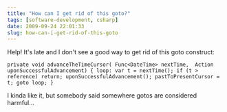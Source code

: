 ```yaml
---
title: "How can I get rid of this goto?"
tags: [software-development, csharp]
date: 2009-09-24 22:01:33
slug: how-can-i-get-rid-of-this-goto
---
```


Help! It's late and I don't see a good way to get rid of this goto construct:

`
private void advanceTheTimeCursor(
  Func<DateTime> nextTime, 
  Action uponSuccessfulAdvancement)
{
  loop:
    var t = nextTime();
    if (t > reference) return;
    uponSuccessfulAdvancement();
    pastToPresentCursor = t;
  goto loop;
}
`

I kinda like it, but somebody said somewhere gotos are considered harmful...